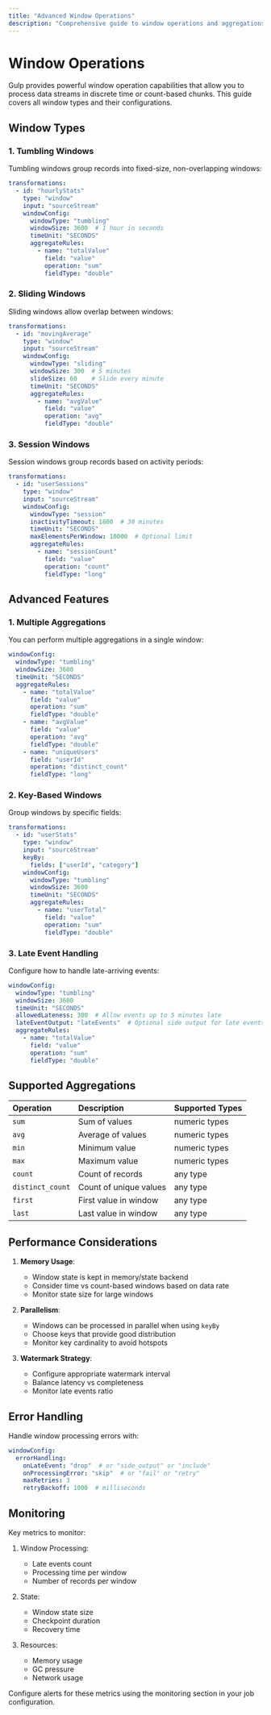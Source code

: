 ```yaml
---
title: "Advanced Window Operations"
description: "Comprehensive guide to window operations and aggregations in Gulp"
---
```


# Window Operations

Gulp provides powerful window operation capabilities that allow you to process data streams in discrete time or count-based chunks. This guide covers all window types and their configurations.

## Window Types

### 1. Tumbling Windows

Tumbling windows group records into fixed-size, non-overlapping windows:

```yaml
transformations:
  - id: "hourlyStats"
    type: "window"
    input: "sourceStream"
    windowConfig:
      windowType: "tumbling"
      windowSize: 3600  # 1 hour in seconds
      timeUnit: "SECONDS"
      aggregateRules:
        - name: "totalValue"
          field: "value"
          operation: "sum"
          fieldType: "double"
```

### 2. Sliding Windows

Sliding windows allow overlap between windows:

```yaml
transformations:
  - id: "movingAverage"
    type: "window"
    input: "sourceStream"
    windowConfig:
      windowType: "sliding"
      windowSize: 300  # 5 minutes
      slideSize: 60    # Slide every minute
      timeUnit: "SECONDS"
      aggregateRules:
        - name: "avgValue"
          field: "value"
          operation: "avg"
          fieldType: "double"
```

### 3. Session Windows

Session windows group records based on activity periods:

```yaml
transformations:
  - id: "userSessions"
    type: "window"
    input: "sourceStream"
    windowConfig:
      windowType: "session"
      inactivityTimeout: 1800  # 30 minutes
      timeUnit: "SECONDS"
      maxElementsPerWindow: 10000  # Optional limit
      aggregateRules:
        - name: "sessionCount"
          field: "value"
          operation: "count"
          fieldType: "long"
```

## Advanced Features

### 1. Multiple Aggregations

You can perform multiple aggregations in a single window:

```yaml
windowConfig:
  windowType: "tumbling"
  windowSize: 3600
  timeUnit: "SECONDS"
  aggregateRules:
    - name: "totalValue"
      field: "value"
      operation: "sum"
      fieldType: "double"
    - name: "avgValue"
      field: "value"
      operation: "avg"
      fieldType: "double"
    - name: "uniqueUsers"
      field: "userId"
      operation: "distinct_count"
      fieldType: "long"
```

### 2. Key-Based Windows

Group windows by specific fields:

```yaml
transformations:
  - id: "userStats"
    type: "window"
    input: "sourceStream"
    keyBy:
      fields: ["userId", "category"]
    windowConfig:
      windowType: "tumbling"
      windowSize: 3600
      timeUnit: "SECONDS"
      aggregateRules:
        - name: "userTotal"
          field: "value"
          operation: "sum"
          fieldType: "double"
```

### 3. Late Event Handling

Configure how to handle late-arriving events:

```yaml
windowConfig:
  windowType: "tumbling"
  windowSize: 3600
  timeUnit: "SECONDS"
  allowedLateness: 300  # Allow events up to 5 minutes late
  lateEventOutput: "lateEvents"  # Optional side output for late events
  aggregateRules:
    - name: "totalValue"
      field: "value"
      operation: "sum"
      fieldType: "double"
```

## Supported Aggregations

| Operation | Description | Supported Types |
|:----------|:------------|:---------------|
| `sum` | Sum of values | numeric types |
| `avg` | Average of values | numeric types |
| `min` | Minimum value | numeric types |
| `max` | Maximum value | numeric types |
| `count` | Count of records | any type |
| `distinct_count` | Count of unique values | any type |
| `first` | First value in window | any type |
| `last` | Last value in window | any type |

## Performance Considerations

1. **Memory Usage**: 
   - Window state is kept in memory/state backend
   - Consider time vs count-based windows based on data rate
   - Monitor state size for large windows

2. **Parallelism**:
   - Windows can be processed in parallel when using `keyBy`
   - Choose keys that provide good distribution
   - Monitor key cardinality to avoid hotspots

3. **Watermark Strategy**:
   - Configure appropriate watermark interval
   - Balance latency vs completeness
   - Monitor late events ratio

## Error Handling

Handle window processing errors with:

```yaml
windowConfig:
  errorHandling:
    onLateEvent: "drop"  # or "side_output" or "include"
    onProcessingError: "skip"  # or "fail" or "retry"
    maxRetries: 3
    retryBackoff: 1000  # milliseconds
```

## Monitoring

Key metrics to monitor:

1. Window Processing:
   - Late events count
   - Processing time per window
   - Number of records per window

2. State:
   - Window state size
   - Checkpoint duration
   - Recovery time

3. Resources:
   - Memory usage
   - GC pressure
   - Network usage

Configure alerts for these metrics using the monitoring section in your job configuration. 